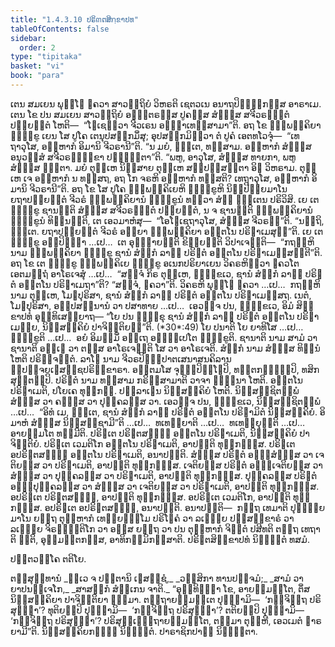```yaml
---
title: "1.4.3.10 ປຣິຓຕສິກ຺ຂາປທ"
tableOfContents: false
sidebar:
  order: 2
type: "tipitaka"
basket: "vi"
book: "para"
---
```



<DynamicBreadcrumb />

<Division number="657" book="para">

<Paragraph number="2421" book="para">
ເຕນ ສມເຍນ ພຸທ຺ໂຘ ຠຄວາ ສາວຕ຺ຖິຍໍ ວິຫຣຕິ ເຊຕວເນ ອນາຖປິຓ຺ຑິກສ຺ສ ອາຣາເມ. ເຕນ ໂຂ ປນ ສມເຍນ ສາວຕ຺ຖິຍໍ ອຎ຺ຎຕຣສ຺ສ ປູຄສ຺ສ ສໍຆສ຺ສ ສຈີວຣຠຕ຺ຕໍ ປຏິຍຕ຺ຕໍ ໂຫຕິ—  “ໂຠເຊຕ຺ວາ ຈີວເຣນ ອຈ຺ຉາເທສ຺ສາມາ”ຕິ. ອຖ ໂຂ ຉພ຺ພຄ຺ຄິຍາ ຠິກ຺ຂູ ເຍນ ໂສ ປູໂຄ ເຕນຸປສງ຺ກມິໍສຸ; ອຸປສງ຺ກມິຕ຺ວາ ຕໍ ປູຄໍ ເອຕທໂວຈຸໍ—  “ເທຖາວຸໂສ, ອມ຺ຫາກໍ ອິມານິ ຈີວຣານີ”ຕິ. “ນ ມຍໍ, ຠນ຺ເຕ, ທສ຺ສາມ. ອມ຺ຫາກໍ ສໍຆສ຺ສ ອນຸວສ຺ສໍ ສຈີວຣຠິກ຺ຂາ ປຎ຺ຎຕ຺ຕາ”ຕິ. “ພຫູ, ອາວຸໂສ, ສໍຆສ຺ສ ທາຍກາ, ພຫູ ສໍຆສ຺ສ ຠຕ຺ຕາ. ມຍໍ ຕຸມ຺ເຫ ນິສ຺ສາຍ ຕຸມ຺ເຫ ສມ຺ປສ຺ສນ຺ຕາ ອິຘ ວິຫຣາມ. ຕຸມ຺ເຫ ເຈ ອມ຺ຫາກໍ ນ ທສ຺ສຖ, ອຖ ໂກ ຈຣຫິ ອມ຺ຫາກໍ ທສ຺ສຕິ? ເທຖາວຸໂສ, ອມ຺ຫາກໍ ອິມານິ ຈີວຣານີ”ຕິ. ອຖ ໂຂ ໂສ ປູໂຄ ຉພ຺ພຄ຺ຄິເຍຫິ ຠິກ຺ຂູຫິ ນິປ຺ປີຬິຍມາໂນ ຍຖາປຏິຍຕ຺ຕໍ ຈີວຣໍ ຉພ຺ພຄ຺ຄິຍານໍ ຠິກ຺ຂູນໍ ທຕ຺ວາ ສໍຆໍ ຠຕ຺ເຕນ ປຣິວິສິ. ເຍ ເຕ ຠິກ຺ຂູ ຊານນ຺ຕິ ສໍຆສ຺ສ ສຈີວຣຠຕ຺ຕໍ ປຏິຍຕ຺ຕໍ, ນ ຈ ຊານນ຺ຕິ ຉພ຺ພຄ຺ຄິຍານໍ ຠິກ຺ຂູນໍ ທິນ຺ນນ຺ຕິ, ເຕ ເອວມາຫໍສຸ—  “ໂອໂຓເຊຖາວຸໂສ, ສໍຆສ຺ສ ຈີວຣນ຺”ຕິ. “ນຕ຺ຖິ, ຠນ຺ເຕ. ຍຖາປຏິຍຕ຺ຕໍ ຈີວຣໍ ອຍ຺ຍາ ຉພ຺ພຄ຺ຄິຍາ ອຕ຺ຕໂນ ປຣິຓາເມສຸນ຺”ຕິ. ເຍ ເຕ ຠິກ຺ຂູ ອປ຺ປິຈ຺ຉາ …ເປ…  ເຕ ອຸຊ຺ຌາຍນ຺ຕິ ຂິຍ຺ຍນ຺ຕິ ວິປາເຈນ຺ຕິ—  “ກຖຎ຺ຫິ ນາມ ຉພ຺ພຄ຺ຄິຍາ ຠິກ຺ຂູ ຊານໍ ສໍຆິກໍ ລາຠໍ ປຣິຓຕໍ ອຕ຺ຕໂນ ປຣິຓາເມສ຺ສນ຺ຕີ”ຕິ.
</Paragraph>

<Paragraph number="2422" book="para">
ອຖ ໂຂ ເຕ ຠິກ຺ຂູ ຉພ຺ພຄ຺ຄິເຍ ຠິກ຺ຂູ ອເນກປຣິຍາເຍນ ວິຄຣຫິຕ຺ວາ ຠຄວໂຕ ເອຕມຕ຺ຖໍ ອາໂຣເຈສຸໍ …ເປ…  “ສຈ຺ຈໍ ກິຣ ຕຸມ຺ເຫ, ຠິກ຺ຂເວ, ຊານໍ ສໍຆິກໍ ລາຠໍ ປຣິຓຕໍ ອຕ຺ຕໂນ ປຣິຓາເມຖາ”ຕິ? “ສຈ຺ຈໍ, ຠຄວາ”ຕິ. ວິຄຣຫິ ພຸທ຺ໂຘ ຠຄວາ …ເປ…  ກຖຎ຺ຫິ ນາມ ຕຸມ຺ເຫ, ໂມຆປຸຣິສາ, ຊານໍ ສໍຆິກໍ ລາຠໍ ປຣິຓຕໍ ອຕ຺ຕໂນ ປຣິຓາເມສ຺ສຖ. ເນຕໍ, ໂມຆປຸຣິສາ, ອປ຺ປສນ຺ນານໍ ວາ ປສາທາຍ …ເປ…  ເອວຎ຺ຈ ປນ, ຠິກ຺ຂເວ, ອິມໍ ສິກ຺ຂາປທໍ ອຸທ຺ທິເສຍ຺ຍາຖ—
</Paragraph>

</Division>
<Division number="658" book="para">

<Paragraph number="2423" book="para">
<Emphasis>“ໂຍ ປນ ຠິກ຺ຂຸ ຊານໍ ສໍຆິກໍ ລາຠໍ ປຣິຓຕໍ ອຕ຺ຕໂນ ປຣິຓາເມຍ຺ຍ, ນິສ຺ສຄ຺ຄິຍໍ ປາຈິຕ຺ຕິຍນ຺”</Emphasis>ຕິ. (*30*:<Emphasis>49</Emphasis>)
</Paragraph>

</Division>
<Division number="659" book="para">

<Paragraph number="2424" book="para">
<Emphasis>ໂຍ ປນາ</Emphasis>ຕິ ໂຍ ຍາທິໂສ …ເປ…  <Emphasis>ຠິກ຺ຂູ</Emphasis>ຕິ …ເປ…  ອຍໍ ອິມສ຺ມິໍ ອຕ຺ເຖ ອຘິປ຺ເປໂຕ ຠິກ຺ຂູຕິ.
</Paragraph>

<Paragraph number="2425" book="para">
<Emphasis>ຊານາຕິ</Emphasis> ນາມ ສາມໍ ວາ ຊານາຕິ ອຎ຺ເຎ ວາ ຕສ຺ສ ອາໂຣເຈນ຺ຕິ ໂສ ວາ ອາໂຣເຈຕິ.
</Paragraph>

<Paragraph number="2426" book="para">
<Emphasis>ສໍຆິກໍ</Emphasis> ນາມ ສໍຆສ຺ສ ທິນ຺ນໍ ໂຫຕິ ປຣິຈ຺ຈຕ຺ຕໍ.
</Paragraph>

<Paragraph number="2427" book="para">
<Emphasis>ລາໂຠ</Emphasis> ນາມ ຈີວຣປິຓ຺ຑປາຕເສນາສນຄິລານປ຺ປຈ຺ຈຍເຠສຊ຺ຊປຣິກ຺ຂາຣາ. ອນ຺ຕມໂສ ຈຸຓ຺ຓປິຓ຺ໂຑປິ, ທນ຺ຕກຏ຺ຐມ຺ປິ, ທສິກສຸຕ຺ຕມ຺ປິ.
</Paragraph>

<Paragraph number="2428" book="para">
<Emphasis>ປຣິຓຕໍ</Emphasis> ນາມ ທສ຺ສາມ ກຣິສ຺ສາມາຕິ ວາຈາ ຠິນ຺ນາ ໂຫຕິ.
</Paragraph>

<Paragraph number="2429" book="para">
ອຕ຺ຕໂນ ປຣິຓາເມຕິ, ປໂຍເຄ ທຸກ຺ກຏໍ. ປຏິລາເຠນ ນິສ຺ສຄ຺ຄິຍໍ ໂຫຕິ. ນິສ຺ສຊ຺ຊິຕພ຺ພໍ ສໍຆສ຺ສ ວາ ຄຓສ຺ສ ວາ ປຸຄ຺ຄລສ຺ສ ວາ. ເອວຎ຺ຈ ປນ, ຠິກ຺ຂເວ, ນິສ຺ສຊ຺ຊິຕພ຺ພໍ …ເປ…  “ອິທໍ ເມ, ຠນ຺ເຕ, ຊານໍ ສໍຆິກໍ ລາຠໍ ປຣິຓຕໍ ອຕ຺ຕໂນ ປຣິຓາມິຕໍ ນິສ຺ສຄ຺ຄິຍໍ. ອິມາຫໍ ສໍຆສ຺ສ ນິສ຺ສຊ຺ຊາມີ”ຕິ …ເປ…  ທເທຍ຺ຍາຕິ …ເປ…  ທເທຍ຺ຍຸນ຺ຕິ …ເປ…  ອາຍສ຺ມໂຕ ທມ຺ມີຕິ.
</Paragraph>

</Division>
<Division number="660" book="para">

<Paragraph number="2430" book="para">
ປຣິຓເຕ ປຣິຓຕສຎ຺ຎີ ອຕ຺ຕໂນ ປຣິຓາເມຕິ, ນິສ຺ສຄ຺ຄິຍໍ ປາຈິຕ຺ຕິຍໍ.
</Paragraph>

<Paragraph number="2431" book="para">
ປຣິຓເຕ ເວມຕິໂກ ອຕ຺ຕໂນ ປຣິຓາເມຕິ, ອາປຕ຺ຕິ ທຸກ຺ກຏສ຺ສ. ປຣິຓເຕ ອປຣິຓຕສຎ຺ຎີ ອຕ຺ຕໂນ ປຣິຓາເມຕິ, ອນາປຕ຺ຕິ. ສໍຆສ຺ສ ປຣິຓຕໍ ອຎ຺ຎສໍຆສ຺ສ ວາ ເຈຕິຍສ຺ສ ວາ ປຣິຓາເມຕິ, ອາປຕ຺ຕິ ທຸກ຺ກຏສ຺ສ. ເຈຕິຍສ຺ສ ປຣິຓຕໍ ອຎ຺ຎເຈຕິຍສ຺ສ ວາ ສໍຆສ຺ສ ວາ ປຸຄ຺ຄລສ຺ສ ວາ ປຣິຓາເມຕິ, ອາປຕ຺ຕິ ທຸກ຺ກຏສ຺ສ. ປຸຄ຺ຄລສ຺ສ ປຣິຓຕໍ ອຎ຺ຎປຸຄ຺ຄລສ຺ສ ວາ ສໍຆສ຺ສ ວາ ເຈຕິຍສ຺ສ ວາ ປຣິຓາເມຕິ, ອາປຕ຺ຕິ ທຸກ຺ກຏສ຺ສ. ອປຣິຓເຕ ປຣິຓຕສຎ຺ຎີ, ອາປຕ຺ຕິ ທຸກ຺ກຏສ຺ສ. ອປຣິຓເຕ ເວມຕິໂກ, ອາປຕ຺ຕິ ທຸກ຺ກຏສ຺ສ. ອປຣິຓເຕ ອປຣິຓຕສຎ຺ຎີ, ອນາປຕ຺ຕິ.
</Paragraph>

</Division>
<Division number="661" book="para">

<Paragraph number="2432" book="para">
ອນາປຕ຺ຕິ—  ກຕ຺ຖ ເທມາຕິ ປຸຈ຺ຉິຍມາໂນ ຍຕ຺ຖ ຕຸມ຺ຫາກໍ ເທຍ຺ຍຘມ຺ໂມ ປຣິໂຠຄໍ ວາ ລເຠຍ຺ຍ ປຏິສງ຺ຂາຣໍ ວາ ລເຠຍ຺ຍ ຈິຣຏ຺ຐິຕິໂກ ວາ ອສ຺ສ ຍຕ຺ຖ ວາ ປນ ຕຸມ຺ຫາກໍ ຈິຕ຺ຕໍ ປສີທຕິ ຕຕ຺ຖ ເທຖາຕິ ຠຓຕິ, ອຸມ຺ມຕ຺ຕກສ຺ສ, ອາທິກມ຺ມິກສ຺ສາຕິ.

</Paragraph>
</Division>

<Paragraph number="2433" type="center" book="para">
ປຣິຓຕສິກ຺ຂາປທໍ ນິຏ຺ຐິຕໍ ທສມໍ.

  
ປຕ຺ຕວຄ຺ໂຄ ຕຕິໂຍ.



</Paragraph>

<Paragraph number="2434" type="center" book="para">
ຕສ຺ສຸທ຺ທານໍ


</Paragraph>

<Paragraph number="2435" type="verses" book="para">
_ທ຺ເວ ຈ ປຕ຺ຕານິ ເຠສຊ຺ຊໍ,_  
_ວສ຺ສິກາ ທານປຎ຺ຈມໍ;_  
_ສາມໍ ວາຍາປນຈ຺ເຈໂກ,_  
_ສາສງ຺ກໍ ສໍຆິເກນ ຈາຕິ._  

</Paragraph>

<Division number="662" book="para">

<Paragraph number="2436" book="para">
“ອຸທ຺ທິຏ຺ຐາ ໂຂ, ອາຍສ຺ມນ຺ໂຕ, ຕິໍສ ນິສ຺ສຄ຺ຄິຍາ ປາຈິຕ຺ຕິຍາ ຘມ຺ມາ. ຕຕ຺ຖາຍສ຺ມນ຺ເຕ ປຸຈ຺ຉາມິ—  ‘ກຈ຺ຈິຕ຺ຖ ປຣິສຸທ຺ຘາ’? ທຸຕິຍມ຺ປິ ປຸຈ຺ຉາມິ—  ‘ກຈ຺ຈິຕ຺ຖ ປຣິສຸທ຺ຘາ’? ຕຕິຍມ຺ປິ ປຸຈ຺ຉາມິ—  ‘ກຈ຺ຈິຕ຺ຖ ປຣິສຸທ຺ຘາ’? ປຣິສຸທ຺ເຘຕ຺ຖາຍສ຺ມນ຺ໂຕ, ຕສ຺ມາ ຕຸຓ຺ຫີ, ເອວເມຕໍ ຘາຣຍາມີ”ຕິ.

</Paragraph>
</Division>

<Paragraph number="2437" type="center" book="para">
ນິສ຺ສຄ຺ຄິຍກຓ຺ຑໍ ນິຏ຺ຐິຕໍ.



</Paragraph>

<Paragraph number="2438" type="center" book="para">
ປາຣາຊິກປາຬິ ນິຏ຺ຐິຕາ.
</Paragraph>